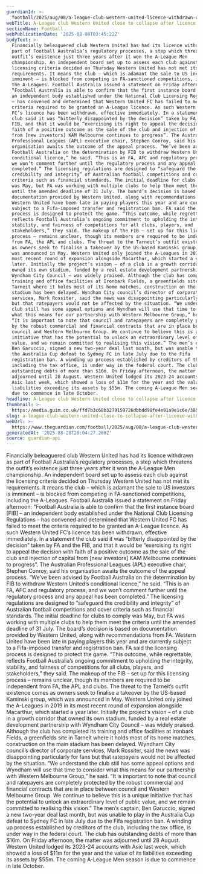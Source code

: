 ```yaml
---
guardianId: >-
  football/2025/aug/08/a-league-club-western-united-licence-withdrawn-under-football-australia-regulations
webTitle: A-League club Western United close to collapse after licence withdrawn
sectionName: Football
webPublicationDate: '2025-08-08T03:45:22Z'
bodyText: >-
  Financially beleaguered club Western United has had its licence withdrawn as
  part of Football Australia’s regulatory processes, a step which threatens the
  outfit’s existence just three years after it won the A-League Men
  championship. An independent board set up to assess each club against the
  licensing criteria decided on Thursday Western United has not met its
  requirements. It means the club – which is adamant the sale to US investors is
  imminent – is blocked from competing in FA-sanctioned competitions, including
  the A-Leagues. Football Australia issued a statement on Friday afternoon:
  “Football Australia is able to confirm that the first instance board [FIB] –
  an independent body established under the National Club Licensing Regulations
  – has convened and determined that Western United FC has failed to meet the
  criteria required to be granted an A-League licence. As such Western United
  FC’s licence has been withdrawn, effective immediately. In a statement the
  club said it was “bitterly disappointed by the decision” taken by FA and the
  FIB, and that it would be “exercising its right to appeal the decision with
  faith of a positive outcome as the sale of the club and injection of capital
  from [new investors] KAM Melbourne continues to progress”. The Australian
  Professional Leagues (APL) executive chair, Stephen Conroy, said his
  organisation awaits the outcome of the appeal process. “We’ve been advised by
  Football Australia on the determination by FIB to withdraw Western United’s
  conditional licence,” he said. “This is an FA, AFC and regulatory process, and
  we won’t comment further until the regulatory process and any appeal has been
  completed.” The licensing regulations are designed to “safeguard the
  credibility and integrity” of Australian football competitions and cover
  criteria such as financial standards. The initial deadline for clubs to comply
  was May, but FA was working with multiple clubs to help them meet the criteria
  until the amended deadline of 31 July. The board’s decision is based on
  documentation provided by Western United, along with recommendations from FA.
  Western United have been late in paying players this year and are currently
  subject to a Fifa-imposed transfer and registration ban. FA said the licensing
  process is designed to protect the game. “This outcome, while regrettable,
  reflects Football Australia’s ongoing commitment to upholding the integrity,
  stability, and fairness of competitions for all clubs, players, and
  stakeholders,” they said. The makeup of the FIB – set up for this licensing
  process – remains unclear, though its members are required to be independent
  from FA, the APL and clubs. The threat to the Tarneit’s outfit existence comes
  as owners seek to finalise a takeover by the US-based Kaminski group, which
  was announced in May. Western United only joined the A-Leagues in 2019 in its
  most recent round of expansion alongside Macarthur, which started a year
  later. Initially the project’s vision – of a club in a growth corridor that
  owned its own stadium, funded by a real estate development partnership with
  Wyndham City Council – was widely praised. Although the club has completed its
  training and office facilities at Ironbark Fields, a greenfields site in
  Tarneit where it holds most of its home matches, construction on the main
  stadium has been delayed. Wyndham City council’s director of corporate
  services, Mark Rossiter, said the news was disappointing particularly for fans
  but that ratepayers would not be affected by the situation. “We understand the
  club still has some appeal options and Wyndham will use that time to consider
  what this means for our partnership with Western Melbourne Group,” he said.
  “It is important to note that council and ratepayers are completely protected
  by the robust commercial and financial contracts that are in place between
  council and Western Melbourne Group. We continue to believe this is a unique
  initiative that has the potential to unlock an extraordinary level of public
  value, and we remain committed to realising this vision.” The men’s captain,
  Ben Garuccio, signed a new two-year deal last month, but was unable to play in
  the Australia Cup defeat to Sydney FC in late July due to the Fifa
  registration ban. A winding up process established by creditors of the club,
  including the tax office, is under way in the federal court. The club has
  outstanding debts of more than $16m. On Friday afternoon, the matter was
  adjourned until 28 August. Western United lodged its 2023-24 accounts with
  Asic last week, which showed a loss of $11m for the year and the value of its
  liabilities exceeding its assets by $55m. The coming A-League Men season is
  due to commence in late October.
headline: A-League club Western United close to collapse after licence withdrawn
thumbnail: >-
  https://media.guim.co.uk/ffd7b3c68b3279159726dbbdd98fe4e91a9e1c6e/385_0_3838_3071/500.jpg
slug: a-league-club-western-united-close-to-collapse-after-licence-withdrawn
webUrl: >-
  https://www.theguardian.com/football/2025/aug/08/a-league-club-western-united-licence-withdrawn-under-football-australia-regulations
generatedAt: '2025-08-28T20:04:27.260Z'
source: guardian-api
---
```

Financially beleaguered club Western United has had its licence withdrawn as part of Football Australia’s regulatory processes, a step which threatens the outfit’s existence just three years after it won the A-League Men championship. An independent board set up to assess each club against the licensing criteria decided on Thursday Western United has not met its requirements. It means the club – which is adamant the sale to US investors is imminent – is blocked from competing in FA-sanctioned competitions, including the A-Leagues. Football Australia issued a statement on Friday afternoon: “Football Australia is able to confirm that the first instance board [FIB] – an independent body established under the National Club Licensing Regulations – has convened and determined that Western United FC has failed to meet the criteria required to be granted an A-League licence. As such Western United FC’s licence has been withdrawn, effective immediately. In a statement the club said it was “bitterly disappointed by the decision” taken by FA and the FIB, and that it would be “exercising its right to appeal the decision with faith of a positive outcome as the sale of the club and injection of capital from [new investors] KAM Melbourne continues to progress”. The Australian Professional Leagues (APL) executive chair, Stephen Conroy, said his organisation awaits the outcome of the appeal process. “We’ve been advised by Football Australia on the determination by FIB to withdraw Western United’s conditional licence,” he said. “This is an FA, AFC and regulatory process, and we won’t comment further until the regulatory process and any appeal has been completed.” The licensing regulations are designed to “safeguard the credibility and integrity” of Australian football competitions and cover criteria such as financial standards. The initial deadline for clubs to comply was May, but FA was working with multiple clubs to help them meet the criteria until the amended deadline of 31 July. The board’s decision is based on documentation provided by Western United, along with recommendations from FA. Western United have been late in paying players this year and are currently subject to a Fifa-imposed transfer and registration ban. FA said the licensing process is designed to protect the game. “This outcome, while regrettable, reflects Football Australia’s ongoing commitment to upholding the integrity, stability, and fairness of competitions for all clubs, players, and stakeholders,” they said. The makeup of the FIB – set up for this licensing process – remains unclear, though its members are required to be independent from FA, the APL and clubs. The threat to the Tarneit’s outfit existence comes as owners seek to finalise a takeover by the US-based Kaminski group, which was announced in May. Western United only joined the A-Leagues in 2019 in its most recent round of expansion alongside Macarthur, which started a year later. Initially the project’s vision – of a club in a growth corridor that owned its own stadium, funded by a real estate development partnership with Wyndham City Council – was widely praised. Although the club has completed its training and office facilities at Ironbark Fields, a greenfields site in Tarneit where it holds most of its home matches, construction on the main stadium has been delayed. Wyndham City council’s director of corporate services, Mark Rossiter, said the news was disappointing particularly for fans but that ratepayers would not be affected by the situation. “We understand the club still has some appeal options and Wyndham will use that time to consider what this means for our partnership with Western Melbourne Group,” he said. “It is important to note that council and ratepayers are completely protected by the robust commercial and financial contracts that are in place between council and Western Melbourne Group. We continue to believe this is a unique initiative that has the potential to unlock an extraordinary level of public value, and we remain committed to realising this vision.” The men’s captain, Ben Garuccio, signed a new two-year deal last month, but was unable to play in the Australia Cup defeat to Sydney FC in late July due to the Fifa registration ban. A winding up process established by creditors of the club, including the tax office, is under way in the federal court. The club has outstanding debts of more than $16m. On Friday afternoon, the matter was adjourned until 28 August. Western United lodged its 2023-24 accounts with Asic last week, which showed a loss of $11m for the year and the value of its liabilities exceeding its assets by $55m. The coming A-League Men season is due to commence in late October.
